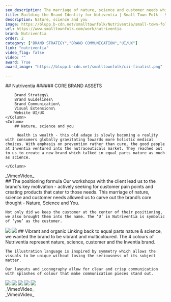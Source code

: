 ```yaml
---
seo_description: The marriage of nature, science and customer needs which allowed us to carve out the brands core thought - Nature, Science and You.
title: Building the Brand Identity for Nutiventia | Small Town Folk — Small Town Folk
description: Nature, science and you
image: https://blupp.b-cdn.net/smalltownfolk/Nutriventia/small-town-folk-nutriventia-cover-desktop.jpg?quality=80
url: https://www.smalltownfolk.com/work/nutriventia
brand: Nutriventia 
order: 2
category: ["BRAND STRATEGY","BRAND COMMUNICATION","UI/UX"]
link: "nutriventia"
video_flag: false
video: ""
award: True
award_image: "https://blupp.b-cdn.net/smalltownfolk/cii-finalist.png"

---
```


<Column2>
    <Column>
        ## Nutriventia
        ###### CORE BRAND ASSETS

        Brand Strategy\
        Brand Guidelines\
        Brand Communication\
        Visual Extensions\
        Website UI/UX
    </Column>
    <Column>
        ## Nature, science and you

         Health is wealth - this old adage is slowly becoming a reality with consumers globally gravitating towards more holistic medical choices. With emphasis on prevention rather than cure, the good people at Inventia ventured into the nutraceuticals market. They reached out to us to create a new brand which talked in equal parts nature as much as science.

    </Column>
</Column2>

<Column>
    <div class="bg-zinc-200 h-96 flex justify-center items-center">_VimeoVideo_</div>
</Column>

<Column>
    ## The positioning formula
    Our workshops with the client lead us to the brand's key motivation - actively seeking for customer pain points and creating products that cater to those needs. This marriage of nature, science and customer needs allowed us to carve out the brand’s core thought - Nature, Science and You. 

    Not only did we keep the customer at the center of their positioning, we also brought them into the name. The ‘U’ in Nutriventia is symbolic of ‘you’ as the customer. 
</Column>

<Column2>
    <Column>
        <img
            src={ CDN_LINK + "Nutriventia/small-town-folk-nutriventia-u.gif?quality=" + IMAGE_QUALITY }
            alt="nutriventia u gif"
            class="w-full h-full"
        />
    </Column>
    <Column>
        <img
            src={ CDN_LINK + "Nutriventia/small-town-folk-nutriventia-colours.png?quality=" + IMAGE_QUALITY }
            alt="nutriventia colours"
            class="w-full h-full"
        />
    </Column>
</Column2>

<Column>
    ## Vibrant and organic
    Linking back to equal parts nature & science, we wanted the brand to be vibrant and multicoloured. The 4 colours of Nutriventia represent nature, science, customer and the Inventia brand. 

    The illustration language is inspired by symmetry which allows the visuals to be unique without losing the seriousness of its subject matter. 

    Our layouts and iconography allow for clear and crisp communication with splashes of colour that make communication pieces stand out. 
</Column>

<Column>
    <img
        src={ CDN_LINK + "Nutriventia/small-town-folk-nutriventia-illustrations.png?quality=" + IMAGE_QUALITY }
        alt="nutriventia illustrations"
        class="w-full h-full"
    />
</Column>

<Column>
    <img
        src={ CDN_LINK + "Nutriventia/small-town-folk-nutriventia-typography.jpg?quality=" + IMAGE_QUALITY }
        alt="nutriventia typography"
        class="w-full h-full"
    />
</Column>

<Column2>
    <Column>
        <img
            src={ CDN_LINK + "Nutriventia/small-town-folk-nutriventia-icons.gif?quality=" + IMAGE_QUALITY }
            alt="nutriventia icons gif"
            class="w-full h-full"
        />
    </Column>
    <Column>
        <img
            src={ CDN_LINK + "Nutriventia/small-town-folk-nutriventia-icons.png?quality=" + IMAGE_QUALITY }
            alt="nutriventia icons"
            class="w-full h-full"
        />
    </Column>
</Column2>

<Column>
    <img
        src={ CDN_LINK + "Nutriventia/small-town-folk-nutriventia-brand-guide.jpg?quality=" + IMAGE_QUALITY }
        alt="nutriventia icons brand guide"
        class="w-full h-full"
    />
</Column>

<Column>
    <div class="bg-zinc-200 h-96 flex justify-center items-center">_VimeoVideo_</div>
</Column>

<Column>
    <div class="bg-zinc-200 h-96 flex justify-center items-center">_VimeoVideo_</div>
</Column> 
 